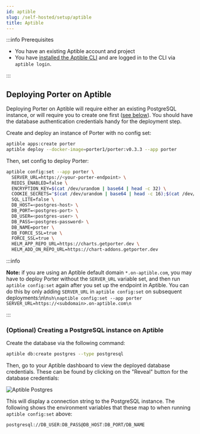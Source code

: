 ```yaml
---
id: aptible
slug: /self-hosted/setup/aptible
title: Aptible
---
```


:::info Prerequisites

- You have an existing Aptible account and project
- You have [installed the Aptible CLI](https://deploy-docs.aptible.com/docs/cli) and are logged in to the CLI via `aptible login`.

:::

## Deploying Porter on Aptible

Deploying Porter on Aptible will require either an existing PostgreSQL instance, or will require you to create one first ([see below](#optional-creating-a-postgresql-instance-on-aptible)). You should have the database authentication credentials handy for the deployment step.

Create and deploy an instance of Porter with no config set:

```sh
aptible apps:create porter
aptible deploy --docker-image=porter1/porter:v0.3.3 --app porter
```

Then, set config to deploy Porter:

```sh
aptible config:set --app porter \
  SERVER_URL=https://<your-porter-endpoint> \
  REDIS_ENABLED=false \
  ENCRYPTION_KEY=$(cat /dev/urandom | base64 | head -c 32) \
  COOKIE_SECRETS="$(cat /dev/urandom | base64 | head -c 16);$(cat /dev/urandom | base64 | head -c 16)" \
  SQL_LITE=false \
  DB_HOST=<postgres-host> \
  DB_PORT=<postgres-port> \
  DB_USER=<postgres-user> \
  DB_PASS=<postgres-password> \
  DB_NAME=porter \
  DB_FORCE_SSL=true \
  FORCE_SSL=true \
  HELM_APP_REPO_URL=https://charts.getporter.dev \
  HELM_ADD_ON_REPO_URL=https://chart-addons.getporter.dev
```

:::info

**Note:** if you are using an Aptible default domain `*.on-aptible.com`, you may have to deploy Porter without the `SERVER_URL` variable set, and then run `aptible config:set` again after you set up the endpoint in Aptible. You can do this by only adding `SERVER_URL` in `aptible config:set` on subsequent deployments:\n\n`sh\naptible config:set --app porter SERVER_URL=https://<subdomain>.on-aptible.com\n`

:::

### (Optional) Creating a PostgreSQL instance on Aptible

Create the database via the following command:

```sh
aptible db:create postgres --type postgresql
```

Then, go to your Aptible dashboard to view the deployed database credentials. These can be found by clicking on the "Reveal" button for the database credentials:

![Aptible Postgres](https://files.readme.io/89ce74c-Screen_Shot_2021-05-21_at_11.26.36_AM.png "Aptible Postgres")

This will display a connection string to the PostgreSQL instance. The following shows the environment variables that these map to when running `aptible config:set` above:

```sh
postgresql://DB_USER:DB_PASS@DB_HOST:DB_PORT/DB_NAME
```
